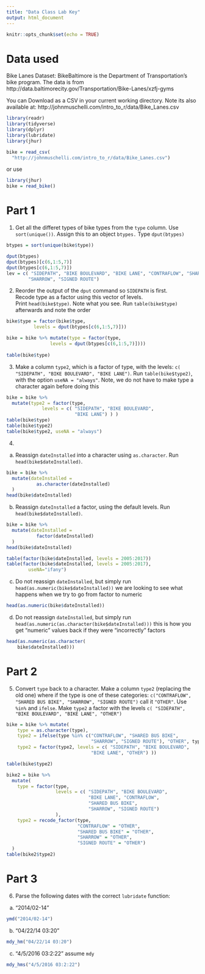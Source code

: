 ```yaml
---
title: "Data Class Lab Key"
output: html_document
---
```


```r
knitr::opts_chunk$set(echo = TRUE)
```


# Data used

Bike Lanes Dataset: BikeBaltimore is the Department of Transportation's bike program. 
The data is from http://data.baltimorecity.gov/Transportation/Bike-Lanes/xzfj-gyms

You can Download as a CSV in your current working directory.  Note its also available at: 	http://johnmuschelli.com/intro_to_r/data/Bike_Lanes.csv 

```r
library(readr)
library(tidyverse)
library(dplyr)
library(lubridate)
library(jhur)

bike = read_csv(
  "http://johnmuschelli.com/intro_to_r/data/Bike_Lanes.csv")
```


or use 
```r
library(jhur)
bike = read_bike()
```



# Part 1

1.  Get all the differet types of bike types from the `type` column.
 Use `sort(unique())`.  Assign this to an object `btypes.` Type `dput(btypes)`
 
```r
btypes = sort(unique(bike$type))

dput(btypes)
dput(btypes)[c(6,1:5,7)]
dput(btypes[c(6,1:5,7)])
lev = c( "SIDEPATH", "BIKE BOULEVARD", "BIKE LANE", "CONTRAFLOW", "SHARED BUS BIKE", 
        "SHARROW", "SIGNED ROUTE")
```

2. Reorder the output of the `dput` command so `SIDEPATH` is first.  
 Recode type as a factor using this vector of levels.  
 Print `head(bike$type)`.  Note what you see.  Run 
 `table(bike$type)` afterwards and note the order
```r

bike$type = factor(bike$type,
          levels = dput(btypes[c(6,1:5,7)]))

bike = bike %>% mutate(type = factor(type, 
                levels = dput(btypes[c(6,1:5,7)])))
  
table(bike$type)
```

3. Make a column `type2`, which is a factor of type, with the 
 levels: 
 `c( "SIDEPATH", "BIKE BOULEVARD", "BIKE LANE")`.  Run `table(bike$type2)`,
 with the option `useNA = "always"`.  Note, we do not have to 
 make type a character again before doing this
```r
bike = bike %>% 
  mutate(type2 = factor(type, 
             levels = c( "SIDEPATH", "BIKE BOULEVARD", 
                         "BIKE LANE") ) )
table(bike$type)
table(bike$type2)
table(bike$type2, useNA = "always")
```

4. 
 a) Reassign `dateInstalled` into a character using `as.character`.
 Run `head(bike$dateInstalled)`.
```r
bike = bike %>% 
  mutate(dateInstalled = 
           as.character(dateInstalled)
  )
head(bike$dateInstalled)
```


 b) Reassign `dateInstalled` a factor, using the default levels.
 Run `head(bike$dateInstalled)`.
```r
bike = bike %>% 
  mutate(dateInstalled = 
           factor(dateInstalled)
  )
head(bike$dateInstalled)

table(factor(bike$dateInstalled, levels = 2005:2017))
table(factor(bike$dateInstalled, levels = 2005:2017), 
        useNA="ifany")
```

 c) Do not reassign `dateInstalled`, but simply run
 `head(as.numeric(bike$dateInstalled))`  we are looking to see what happens when we try to go from factor to numeric
```r
head(as.numeric(bike$dateInstalled)) 
```


 d) Do not reassign `dateInstalled`, but simply run
 `head(as.numeric(as.character(bike$dateInstalled)))`
 this is how you get "numeric" values back if they were "incorrectly" 
 factors
```r
head(as.numeric(as.character(
    bike$dateInstalled)))
```


# Part 2

5.  Convert `type` back to a character.
 Make a column `type2` (replacing the old one)
 where if the type is one of these categories:
 `c("CONTRAFLOW", "SHARED BUS BIKE", "SHARROW", "SIGNED ROUTE")`
 call it `"OTHER"`.  Use `%in%` and `ifelse`.  Make `type2` a factor
 with the levels `c( "SIDEPATH", "BIKE BOULEVARD", "BIKE LANE", "OTHER")`
```r
 
bike = bike %>% mutate(
    type = as.character(type),
    type2 = ifelse(type %in% c("CONTRAFLOW", "SHARED BUS BIKE", 
                               "SHARROW", "SIGNED ROUTE"), "OTHER", type),
    type2 = factor(type2, levels = c( "SIDEPATH", "BIKE BOULEVARD", 
                               "BIKE LANE", "OTHER") ))

table(bike$type2)

bike2 = bike %>% 
  mutate(
    type = factor(type,
                  levels = c( "SIDEPATH", "BIKE BOULEVARD", 
                              "BIKE LANE", "CONTRAFLOW", 
                              "SHARED BUS BIKE", 
                              "SHARROW", "SIGNED ROUTE")
                  ),
    type2 = recode_factor(type, 
                          "CONTRAFLOW" = "OTHER",
                          "SHARED BUS BIKE" = "OTHER",
                          "SHARROW" = "OTHER",
                          "SIGNED ROUTE" = "OTHER")
  )
table(bike2$type2)
```

# Part 3

6.  Parse the following dates with the correct `lubridate` function:

a) "2014/02-14"

```r
ymd("2014/02-14")
```

 b) "04/22/14 03:20"
 
```r
mdy_hm("04/22/14 03:20")
```

c) "4/5/2016 03:2:22"  assume `mdy`

```r
mdy_hms("4/5/2016 03:2:22")
```










